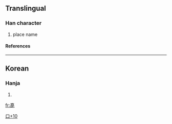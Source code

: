 ==Translingual==
===Han character===
{{Han char|rn=30|rad=口|as=10|sn=13|four=|canj=十一口心 (JMRP)}}
# place name
====References====
{{Han ref|kx=0204.111|dj=0426.300|hdz=10665.091|uh=55ED|ud=21997}}
----
==Korean==
===Hanja===
{{ko-hanja|hangeul=[[짓]]|rv=jit|mr=chit}}
# {{defn|Korean}}


[[Category:Korean-only CJKV Characters|口+10]]

[[fr:嗭]]